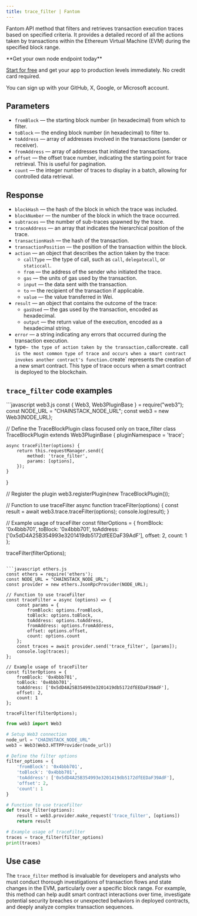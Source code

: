 ---
title: trace_filter | Fantom
---

Fantom API method that filters and retrieves transaction execution traces based on specified criteria. It provides a detailed record of all the actions taken by transactions within the Ethereum Virtual Machine (EVM) during the specified block range.

<Check>
**Get your own node endpoint today**

[Start for free](https://console.chainstack.com/) and get your app to production levels immediately. No credit card required.

You can sign up with your GitHub, X, Google, or Microsoft account.
</Check>


## Parameters

* `fromBlock` — the starting block number (in hexadecimal) from which to filter.
* `toBlock` — the ending block number (in hexadecimal) to filter to.
* `toAddress` — array of addresses involved in the transactions (sender or receiver).
* `fromAddress` — array of addresses that initiated the transactions.
* `offset` — the offset trace number, indicating the starting point for trace retrieval. This is useful for pagination.
* `count` — the integer number of traces to display in a batch, allowing for controlled data retrieval.

## Response

* `blockHash` — the hash of the block in which the trace was included.
* `blockNumber` — the number of the block in which the trace occurred.
* `subtraces` — the number of sub-traces spawned by the trace.
* `traceAddress` — an array that indicates the hierarchical position of the trace.
* `transactionHash` — the hash of the transaction.
* `transactionPosition` — the position of the transaction within the block.
* `action` — an object that describes the action taken by the trace:
  + `callType` — the type of call, such as `call`, `delegatecall`, or `staticcall`.
  + `from` — the address of the sender who initiated the trace.
  + `gas` — the units of gas used by the transaction.
  + `input` — the data sent with the transaction.
  + `to` — the recipient of the transaction if applicable.
  + `value` — the value transferred in Wei.
* `result` — an object that contains the outcome of the trace:
  + `gasUsed` — the gas used by the transaction, encoded as hexadecimal.
  + `output` — the return value of the execution, encoded as a hexadecimal string.
* `error` — a string indicating any errors that occurred during the transaction execution.
* type`— the type of action taken by the transaction,`call`or`create`.` call `is the most common type of trace and occurs when a smart contract invokes another contract's function.`create` represents the creation of a new smart contract. This type of trace occurs when a smart contract is deployed to the blockchain.

## `trace_filter` code examples

<CodeGroup>
```javascript web3.js
const { Web3, Web3PluginBase } = require("web3");
const NODE_URL = "CHAINSTACK_NODE_URL";
const web3 = new Web3(NODE_URL);

// Define the TraceBlockPlugin class focused only on trace_filter
class TraceBlockPlugin extends Web3PluginBase {
    pluginNamespace = 'trace';

    async traceFilter(options) {
        return this.requestManager.send({
            method: 'trace_filter',
            params: [options],
        });
    }
}

// Register the plugin
web3.registerPlugin(new TraceBlockPlugin());

// Function to use traceFilter
async function traceFilter(options) {
    const result = await web3.trace.traceFilter(options);
    console.log(result);
}

// Example usage of traceFilter
const filterOptions = {
    fromBlock: '0x4bbb701',
    toBlock: '0x4bbb701',
    toAddress: ['0x5dD4A25B354993e3201419db5172dfEEDaF39AdF'],
    offset: 2,
    count: 1
};

traceFilter(filterOptions);
```

```javascript ethers.js
const ethers = require('ethers');
const NODE_URL = "CHAINSTACK_NODE_URL";
const provider = new ethers.JsonRpcProvider(NODE_URL);

// Function to use traceFilter
const traceFilter = async (options) => {
    const params = {
        fromBlock: options.fromBlock,
        toBlock: options.toBlock,
        toAddress: options.toAddress,
        fromAddress: options.fromAddress,
        offset: options.offset,
        count: options.count
    };
    const traces = await provider.send('trace_filter', [params]);
    console.log(traces);
};

// Example usage of traceFilter
const filterOptions = {
    fromBlock: '0x4bbb701',
    toBlock: '0x4bbb701',
    toAddress: ['0x5dD4A25B354993e3201419db5172dfEEDaF39AdF'],
    offset: 2,
    count: 1
};

traceFilter(filterOptions);
```

```python web3.py
from web3 import Web3

# Setup Web3 connection
node_url = "CHAINSTACK_NODE_URL"
web3 = Web3(Web3.HTTPProvider(node_url))

# Define the filter options
filter_options = {
    'fromBlock': '0x4bbb701',
    'toBlock': '0x4bbb701',
    'toAddress': ['0x5dD4A25B354993e3201419db5172dfEEDaF39AdF'],
    'offset': 2,
    'count': 1
}

# Function to use traceFilter
def trace_filter(options):
    result = web3.provider.make_request('trace_filter', [options])
    return result

# Example usage of traceFilter
traces = trace_filter(filter_options)
print(traces)
```
</CodeGroup>


## Use case

The `trace_filter` method is invaluable for developers and analysts who must conduct thorough investigations of transaction flows and state changes in the EVM, particularly over a specific block range. For example, this method can help audit smart contract interactions over time, investigate potential security breaches or unexpected behaviors in deployed contracts, and deeply analyze complex transaction sequences.
